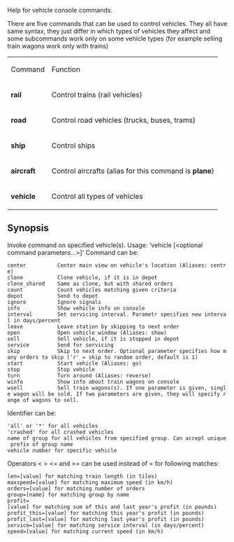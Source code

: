 Help for vehicle console commands.

There are five commands that can be used to control vehicles. They all have same syntax, they just differ in which types of vehicles they affect and some subcommands work only on some vehicle types (for example selling train wagons work only with trains)

{|
|Command||Function
|-
|'''rail'''||Control trains (rail vehicles)
|-
|'''road'''||Control road vehicles (trucks, buses, trams)
|-
|'''ship'''||Control ships
|-
|'''aircraft'''||Control aircrafts (alias for this command is '''plane''')
|-
|'''vehicle'''||Control all types of vehicles
|}

== Synopsis ==

Invoke command on specified vehicle(s). Usage: 'vehicle <identifier> <command> [<optional command parameters...>]'
Command can be:
 center          Center main view on vehicle's location (Aliases: centre)
 clone           Clone vehicle, if it is in depot
 clone_shared    Same as clone, but with shared orders
 count           Count vehicles matching given criteria
 depot           Send to depot
 ignore          Ignore signals
 info            Show vehicle info on console
 interval        Set servicing interval. Parametr specifies new interval in days/percent
 leave           Leave station by skipping to next order
 open            Open vehicle window (Aliases: show)
 sell            Sell vehicle, if it is stopped in depot
 service         Send for servicing
 skip            Skip to next order. Optional parameter specifies how many orders to skip ('r' = skip to random order, default is 1)
 start           Start vehicle (Aliases: go)
 stop            Stop vehicle
 turn            Turn around (Aliases: reverse)
 winfo           Show info about train wagons on console
 wsell           Sell train wagons(s). If one parameter is given, single wagon will be sold. If two parameters are given, they will specify range of wagons to sell.
Identifier can be:
 'all' or '*' for all vehicles
 'crashed' for all crashed vehicles
 name of group for all vehicles from specified group. Can accept unique prefix of group name
 vehicle number for specific vehicle
Operators < > <= and >= can be used instead of = for following matches:
 len=[value] for matching train length (in tiles)
 maxspeed=[value] for matching maximum speed (in km/h)
 orders=[value] for matching number of orders
 group=[name] for matching group by name
 profit=[value] for matching sum of this and last year's profit (in pounds)
 profit_this=[value] for matching this year's profit (in pounds)
 profit_last=[value] for matching last year's profit (in pounds)
 service=[value] for matching service interval (in days/percent)
 speed=[value] for matching current speed (in km/h)